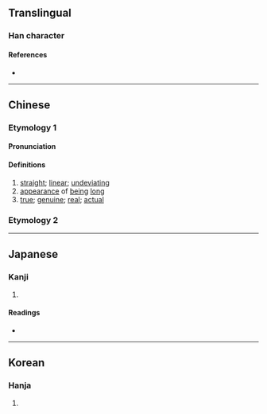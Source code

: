 {{character info/new}}
==Translingual==

===Han character===
{{Han char|rn=9|rad=人|as=09|sn=11|four=|canj=OAMH|ids=⿰亻昜}}

====References====
* {{Han ref|kx=0110.200|dkj=00852|dj=0236.040|hdz=10190.010|uh=5052|ud=20562}}

----

==Chinese==
{{zh-forms}}

===Etymology 1===
====Pronunciation====
{{zh-pron
|m=tǎng
|c=tong2
|mc=y
|oc=y
|ma=
|cat=a
}}

====Definitions====
{{zh-hanzi}}

# [[straight]]; [[linear]]; [[undeviating]]
# [[appearance]] of [[being]] [[long]]
# [[true]]; [[genuine]]; [[real]]; [[actual]]

===Etymology 2===
{{zh-see|荡|a}}

----

==Japanese==

===Kanji===
{{ja-kanji|grade=|rs=人09}}

# {{defn|lang=ja|sort=人09}}

====Readings====
* {{ja-readings|on=[[とう]] (tō)|kun=[[まつすぐ]] (matsusugu)}}

----

==Korean==

===Hanja===
{{ko-hanja|hangeul=탕|rv=tang|mr=t'ang}}

# {{defn|lang=ko|sort=人09}}